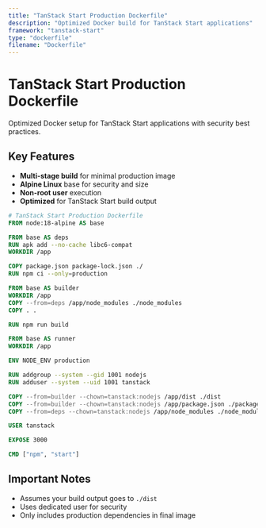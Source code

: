 ```yaml
---
title: "TanStack Start Production Dockerfile"
description: "Optimized Docker build for TanStack Start applications"
framework: "tanstack-start"
type: "dockerfile"
filename: "Dockerfile"
---
```


# TanStack Start Production Dockerfile

Optimized Docker setup for TanStack Start applications with security best practices.

## Key Features

- **Multi-stage build** for minimal production image
- **Alpine Linux** base for security and size
- **Non-root user** execution
- **Optimized** for TanStack Start build output

```dockerfile
# TanStack Start Production Dockerfile
FROM node:18-alpine AS base

FROM base AS deps
RUN apk add --no-cache libc6-compat
WORKDIR /app

COPY package.json package-lock.json ./
RUN npm ci --only=production

FROM base AS builder
WORKDIR /app
COPY --from=deps /app/node_modules ./node_modules
COPY . .

RUN npm run build

FROM base AS runner
WORKDIR /app

ENV NODE_ENV production

RUN addgroup --system --gid 1001 nodejs
RUN adduser --system --uid 1001 tanstack

COPY --from=builder --chown=tanstack:nodejs /app/dist ./dist
COPY --from=builder --chown=tanstack:nodejs /app/package.json ./package.json
COPY --from=deps --chown=tanstack:nodejs /app/node_modules ./node_modules

USER tanstack

EXPOSE 3000

CMD ["npm", "start"]
```

## Important Notes

- Assumes your build output goes to `./dist`
- Uses dedicated user for security
- Only includes production dependencies in final image